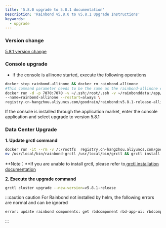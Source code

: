 ```yaml
---
title: '5.8.0 upgrade to 5.8.1 documentation'
Description: 'Rainbond v5.8.0 to v5.8.1 Upgrade Instructions'
keywords:
  - upgrade
---
```



### Version change

[5.8.1 version change](/community/change/5.8.1)

### Console upgrade

<Tabs groupId="upgrade">
  <TabItem value="helm" label="helm" default>

  </TabItem>
  <TabItem value="Basic Edition" label="Basic Edition">

- If the console is allinone started, execute the following operations

```bash
docker stop rainbond-allinone && docker rm rainbond-allinone
#This command parameter needs to be the same as the rainbond-allinone container started before
docker run -d -p 7070:7070 -v ~/.ssh:/root/.ssh -v ~/rainbonddata:/app/data \
--name=rainbond-allinone --restart=always \
registry.cn-hangzhou.aliyuncs.com/goodrain/rainbond:v5.8.1-release-allinone
```

If the console is installed through the application market, enter the console application and select upgrade to version 5.8.1
</TabItem>
</Tabs>

### Data Center Upgrade

**1. Update grctl command**

```bash
docker run -it --rm -v /:/rootfs  registry.cn-hangzhou.aliyuncs.com/goodrain/rbd-grctl:v5.8.1-release copy
mv /usr/local/bin/rainbond-grctl /usr/local/bin/grctl && grctl install
```

**Note：**If you are unable to install grctl, please refer to[ grctl installation documentation](/docs/ops-guide/tools/grctl/)

**2. Execute the upgrade command**

```bash
grctl cluster upgrade --new-version=v5.8.1-release
```

:::caution
caution For Rainbond not installed by helm, the following errors are normal and can be ignored
```bash
error: update rainbond components: get rbdcomponent rbd-app-ui: rbdcomponents.rainbond.io "rbd-app-ui" not found
```
:::
